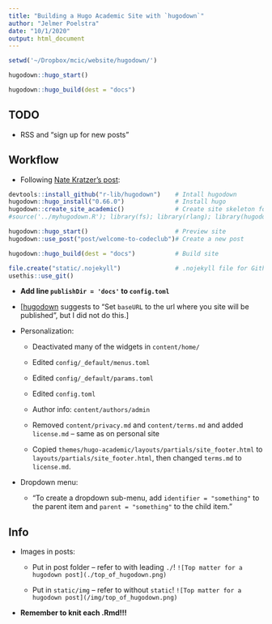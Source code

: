 ```yaml
---
title: "Building a Hugo Academic Site with `hugodown`"
author: "Jelmer Poelstra"
date: "10/1/2020"
output: html_document
---
```


```r
setwd('~/Dropbox/mcic/website/hugodown/')

hugodown::hugo_start()

hugodown::hugo_build(dest = "docs")
```

## TODO

-   RSS and "sign up for new posts"

## Workflow

-   Following [Nate Kratzer's post](https://www.natekratzer.com/post/using_hugodown/):

```r
devtools::install_github("r-lib/hugodown")    # Intall hugodown
hugodown::hugo_install("0.66.0")              # Install hugo
hugodown::create_site_academic()              # Create site skeleton for academic theme
#source('../myhugodown.R'); library(fs); library(rlang); library(hugodown); create_site_academic2() # Needed because of error

hugodown::hugo_start()                        # Preview site
hugodown::use_post("post/welcome-to-codeclub")# Create a new post

hugodown::hugo_build(dest = "docs")           # Build site

file.create("static/.nojekyll")               # .nojekyll file for Github
usethis::use_git()
```

-   **Add line `publishDir = 'docs'` to `config.toml`**

-   \[[hugodown](https://hugodown.r-lib.org/articles/deploy.html) suggests to "Set `baseURL` to the url where you site will be published", but I did not do this.\]

-   Personalization:

    -   Deactivated many of the widgets in `content/home/`

    -   Edited `config/_default/menus.toml`

    -   Edited `config/_default/params.toml`

    -   Edited `config.toml`

    -   Author info: `content/authors/admin`

    -   Removed `content/privacy.md` and `content/terms.md` and added `license.md` -- same as on personal site

    -   Copied `themes/hugo-academic/layouts/partials/site_footer.html` to `layouts/partials/site_footer.html`, then changed `terms.md` to `license.md`.

-   Dropdown menu:

    -   "To create a dropdown sub-menu, add `identifier = "something"` to the parent item and `parent = "something"` to the child item."

## Info

-   Images in posts:

    -   Put in post folder -- refer to with leading `./`!
        `![Top matter for a hugodown post](./top_of_hugodown.png)`

    -   Put in `static/img` -- refer to without `static`!
        `![Top matter for a hugodown post](/img/top_of_hugodown.png)`

-   **Remember to knit each .Rmd!!!**

## 
